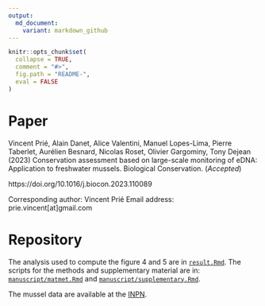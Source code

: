 ```yaml
---
output:
  md_document:
    variant: markdown_github
---
```


<!-- README.md is generated from README.Rmd. Please edit that file -->

```r
knitr::opts_chunk$set(
  collapse = TRUE,
  comment = "#>",
  fig.path = "README-",
  eval = FALSE
)
```

# Paper

Vincent Prié, Alain Danet, Alice Valentini, Manuel Lopes-Lima, Pierre Taberlet,
Aurélien Besnard, Nicolas Roset, Olivier Gargominy, Tony Dejean (2023) Conservation
assessment based on large-scale monitoring of eDNA: Application to freshwater
mussels. Biological Conservation. (*Accepted*)

https://doi.org/10.1016/j.biocon.2023.110089

Corresponding author: Vincent Prié
Email address: prie.vincent[at]gmail.com

# Repository

The analysis used to compute the figure 4 and 5 are in [`result.Rmd`](https://github.com/alaindanet/prie_mussels/blob/main/result.Rmd).
The scripts for the methods and supplementary material are in:
[`manuscript/matmet.Rmd`](https://github.com/alaindanet/prie_mussels/blob/main/manuscript/matmet.Rmd) and [`manuscript/supplementary.Rmd`](https://github.com/alaindanet/prie_mussels/blob/main/manuscript/supplementary.Rmd).

The mussel data are available at the [INPN](www.inpn.mnhn.fr).
